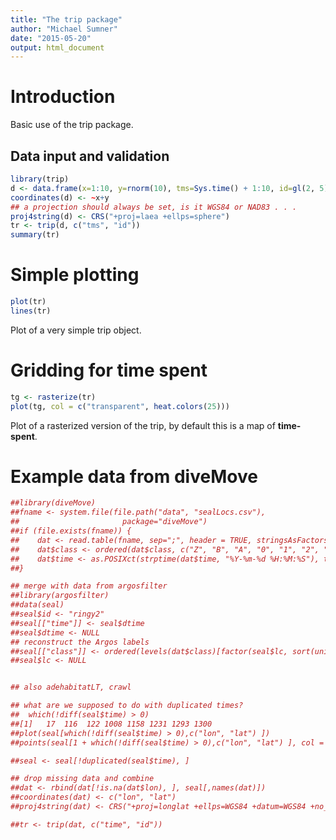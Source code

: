 ```yaml
---
title: "The trip package"
author: "Michael Sumner"
date: "2015-05-20"
output: html_document
---
```



# Introduction

Basic use of the trip package.

## Data input and validation
```r
library(trip)
d <- data.frame(x=1:10, y=rnorm(10), tms=Sys.time() + 1:10, id=gl(2, 5))
coordinates(d) <- ~x+y
## a projection should always be set, is it WGS84 or NAD83 . . .
proj4string(d) <- CRS("+proj=laea +ellps=sphere")
tr <- trip(d, c("tms", "id"))
summary(tr)
```

# Simple plotting


```r
plot(tr)
lines(tr)
```

Plot of a very simple trip object.

# Gridding for time spent

```r
tg <- rasterize(tr)
plot(tg, col = c("transparent", heat.colors(25)))
```

Plot of a rasterized version of the trip, by default this is a map of **time-spent**. 


# Example data from diveMove

```r
##library(diveMove)
##fname <- system.file(file.path("data", "sealLocs.csv"),
##                       package="diveMove")
##if (file.exists(fname)) {
##    dat <- read.table(fname, sep=";", header = TRUE, stringsAsFactors = FALSE)
##    dat$class <- ordered(dat$class, c("Z", "B", "A", "0", "1", "2", "3"))
##    dat$time <- as.POSIXct(strptime(dat$time, "%Y-%m-%d %H:%M:%S"), tz = "GMT")
##}

## merge with data from argosfilter
##library(argosfilter)
##data(seal)
##seal$id <- "ringy2"
##seal[["time"]] <- seal$dtime
##seal$dtime <- NULL
## reconstruct the Argos labels
##seal[["class"]] <- ordered(levels(dat$class)[factor(seal$lc, sort(unique(seal$lc)))], levels(dat$class))
##seal$lc <- NULL


## also adehabitatLT, crawl

## what are we supposed to do with duplicated times?
##  which(!diff(seal$time) > 0)
##[1]   17  116  122 1008 1158 1231 1293 1300
##plot(seal[which(!diff(seal$time) > 0),c("lon", "lat") ])
##points(seal[1 + which(!diff(seal$time) > 0),c("lon", "lat") ], col = "red")

##seal <- seal[!duplicated(seal$time), ]

## drop missing data and combine
##dat <- rbind(dat[!is.na(dat$lon), ], seal[,names(dat)])
##coordinates(dat) <- c("lon", "lat")
##proj4string(dat) <- CRS("+proj=longlat +ellps=WGS84 +datum=WGS84 +no_defs +towgs84=0,0,0")

##tr <- trip(dat, c("time", "id"))

```

